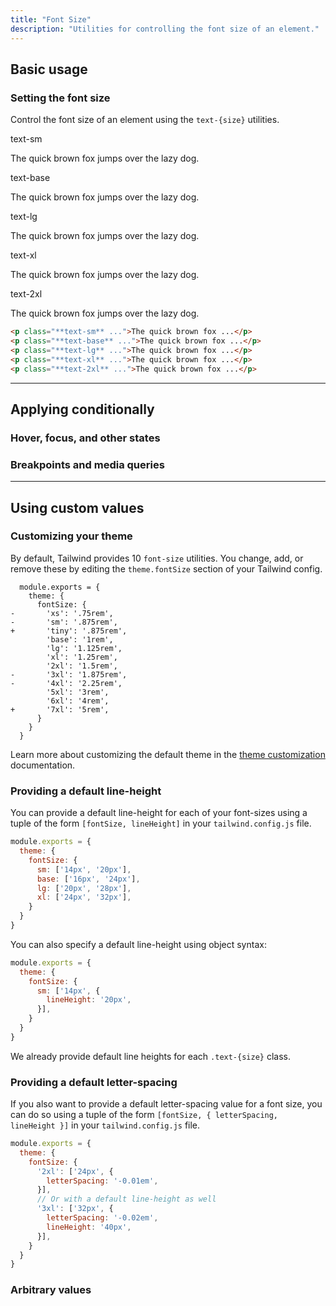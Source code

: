 ```yaml
---
title: "Font Size"
description: "Utilities for controlling the font size of an element."
---
```




## Basic usage

### Setting the font size

Control the font size of an element using the `text-{size}` utilities.

<Example>
  <div class="flex flex-col gap-8">
    <div>
      <span class="font-medium text-sm text-zinc-500 font-mono mb-3 dark:text-zinc-400">text-sm</span>
      <p class="text-sm font-medium text-zinc-900 dark:text-zinc-200">
        The quick brown fox jumps over the lazy dog.
      </p>
    </div>
    <div>
      <span class="font-medium text-sm text-zinc-500 font-mono mb-3 dark:text-zinc-400">text-base</span>
      <p class="text-base font-medium text-zinc-900 dark:text-zinc-200">
        The quick brown fox jumps over the lazy dog.
      </p>
    </div>
    <div>
      <span class="font-medium text-sm text-zinc-500 font-mono mb-3 dark:text-zinc-400">text-lg</span>
      <p class="text-lg font-medium text-zinc-900 dark:text-zinc-200">
        The quick brown fox jumps over the lazy dog.
      </p>
    </div>
    <div>
      <span class="font-medium text-sm text-zinc-500 font-mono mb-3 dark:text-zinc-400">text-xl</span>
      <p class="text-xl font-medium text-zinc-900 dark:text-zinc-200">
        The quick brown fox jumps over the lazy dog.
      </p>
    </div>
    <div>
      <span class="font-medium text-sm text-zinc-500 font-mono mb-3 dark:text-zinc-400">text-2xl</span>
      <p class="text-2xl font-medium text-zinc-900 dark:text-zinc-200">
        The quick brown fox jumps over the lazy dog.
      </p>
    </div>
  </div>
</Example>

```html
<p class="**text-sm** ...">The quick brown fox ...</p>
<p class="**text-base** ...">The quick brown fox ...</p>
<p class="**text-lg** ...">The quick brown fox ...</p>
<p class="**text-xl** ...">The quick brown fox ...</p>
<p class="**text-2xl** ...">The quick brown fox ...</p>
```

---

## <Heading ignore>Applying conditionally</Heading>

### <Heading ignore>Hover, focus, and other states</Heading>

<HoverFocusAndOtherStates defaultClass="text-sm" featuredClass="text-base" element="p" />

### <Heading ignore>Breakpoints and media queries</Heading>

<BreakpointsAndMediaQueries defaultClass="text-sm" featuredClass="text-base" element="p" />

---

## Using custom values

### Customizing your theme

By default, Tailwind provides 10 `font-size` utilities. You change, add, or remove these by editing the `theme.fontSize` section of your Tailwind config.

```diff-js tailwind.config.js
  module.exports = {
    theme: {
      fontSize: {
-       'xs': '.75rem',
-       'sm': '.875rem',
+       'tiny': '.875rem',
        'base': '1rem',
        'lg': '1.125rem',
        'xl': '1.25rem',
        '2xl': '1.5rem',
-       '3xl': '1.875rem',
-       '4xl': '2.25rem',
        '5xl': '3rem',
        '6xl': '4rem',
+       '7xl': '5rem',
      }
    }
  }
```

Learn more about customizing the default theme in the [theme customization](/docs/theme#customizing-the-default-theme) documentation.

### Providing a default line-height

You can provide a default line-height for each of your font-sizes using a tuple of the form `[fontSize, lineHeight]` in your `tailwind.config.js` file.

```js tailwind.config.js
module.exports = {
  theme: {
    fontSize: {
      sm: ['14px', '20px'],
      base: ['16px', '24px'],
      lg: ['20px', '28px'],
      xl: ['24px', '32px'],
    }
  }
}
```

You can also specify a default line-height using object syntax:

```js tailwind.config.js
module.exports = {
  theme: {
    fontSize: {
      sm: ['14px', {
        lineHeight: '20px',
      }],
    }
  }
}
```

We already provide default line heights for each `.text-{size}` class.

### Providing a default letter-spacing

If you also want to provide a default letter-spacing value for a font size, you can do so using a tuple of the form `[fontSize, { letterSpacing, lineHeight }]` in your `tailwind.config.js` file.

```js tailwind.config.js
module.exports = {
  theme: {
    fontSize: {
      '2xl': ['24px', {
        letterSpacing: '-0.01em',
      }],
      // Or with a default line-height as well
      '3xl': ['32px', {
        letterSpacing: '-0.02em',
        lineHeight: '40px',
      }],
    }
  }
}
```

### Arbitrary values

<ArbitraryValues property="font-size" featuredClass="text-[14px]" element="p" />
